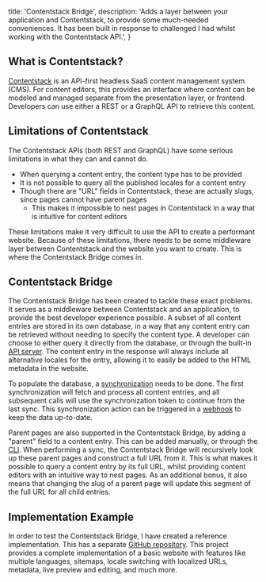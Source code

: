   title: 'Contentstack Bridge',
  description:
    'Adds a layer between your application and Contentstack, to provide some much-needed conveniences. It has been built in response to challenged I had whilst working with the Contentstack API.',
}

## What is Contentstack?

[Contentstack](https://www.contentstack.com/platforms/headless-cms) is an API-first headless SaaS content management system (CMS).
For content editors, this provides an interface where content can
be modeled and managed separate from the presentation layer, or frontend.
Developers can use either a REST or a GraphQL API to retrieve this content.

## Limitations of Contentstack

The Contentstack APIs (both REST and GraphQL) have some
serious limitations in what they can and cannot do.

- When querying a content entry, the content type has to be provided
- It is not possible to query all the published locales for a content entry
- Though there are "URL" fields in Contentstack, these are actually slugs, since pages cannot have parent pages
  - This makes it impossible to nest pages in Contentstack in a way that is intuitive for content editors

These limitations make it very difficult to use the API to create a performant website.
Because of these limitations, there needs to be some
middleware layer between Contentstack and the website you want to create.
This is where the Contentstack Bridge comes in.

## Contentstack Bridge

The Contentstack Bridge has been created to tackle these exact problems.
It serves as a middleware between Contentstack and an application,
to provide the best developer experience possible.
A subset of all content entries are stored in its own database,
in a way that any content entry can be retrieved without needing to specify the content type.
A developer can choose to either query it directly from the database,
or through the built-in [API server](https://dobefu.github.io/csb/api-server/index.html).
The content entry in the response will always include all alternative locales for the entry,
allowing it to easily be added to the HTML metadata in the website.

To populate the database, a [synchronization](https://www.contentstack.com/docs/developers/apis/content-delivery-api#synchronization) needs to be done.
The first synchronization will fetch and process all content entries,
and all subsequent calls will use the synchronization token to continue from the last sync.
This synchronization action can be triggered in a [webhook](https://www.contentstack.com/docs/developers/set-up-webhooks/about-webhooks) to keep the data up-to-date.

Parent pages are also supported in the Contentstack Bridge, by adding a "parent" field to a content entry.
This can be added manually, or through the [CLI](https://dobefu.github.io/csb/cli/index.html).
When performing a sync, the Contentstack Bridge will recursively
look up these parent pages and construct a full URL from it.
This is what makes it possible to query a content entry by its full URL,
whilst providing content editors with an intuitive way to nest pages.
As an additional bonus, it also means that changing the slug of a parent page
will update this segment of the full URL for all child entries.

## Implementation Example

In order to test the Contentstack Bridge, I have created a reference implementation.
This has a separate [GitHub repository](https://github.com/Dobefu/csb-example-nextjs).
This project provides a complete implementation of a basic website with features
like multiple languages, sitemaps, locale switching with localized URLs,
metadata, live preview and editing, and much more.
